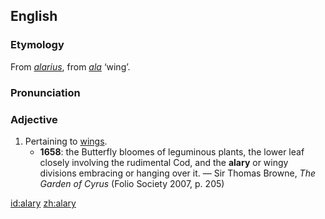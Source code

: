 ==English==
===Etymology===
From {{L.}} ''[[alarius]]'', from ''[[ala]]'' ‘wing’.

===Pronunciation===
{{IPA|/ˈeɪləɹi/}}

===Adjective===
{{en-adj}}

# Pertaining to [[wings]].
#*'''1658''': the Butterfly bloomes of leguminous plants, the lower leaf closely involving the rudimental Cod, and the '''alary''' or wingy divisions embracing or hanging over it. — Sir Thomas Browne, ''The Garden of Cyrus'' (Folio Society 2007, p. 205)

[[id:alary]]
[[zh:alary]]